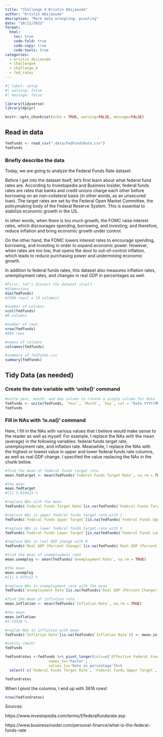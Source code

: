 ```yaml
---
title: "Challenge 4 Kristin Abijaoude"
author: "Kristin Abijaoude"
desription: "More data wrangling: pivoting"
date: "10/12/2022"
format:
  html:
    toc: true
    code-fold: true
    code-copy: true
    code-tools: true
categories:
  - kristin_abijaoude
  - challenge4
  - challenge_4
  - fed_rates
---
```


```r
#| label: setup
#| warning: false
#| message: false

library(tidyverse)
library(dplyr)

knitr::opts_chunk$set(echo = TRUE, warning=FALSE, message=FALSE)
```

## Read in data

```r
fedfunds <- read_csv("_data/FedFundsRate.csv")
fedfunds
```

### Briefly describe the data

Today, we are going to analyze the Federal Funds Rate dataset.

Before I get into the dataset itself, let's first learn about what federal fund rates are. According to Investopedia and Business Insider, federal funds rates are rates that banks and credit unions charge each other before borrowing on an non-collateral basis (in other words, as an unsecured loan). The target rates are set by the Federal Open Market Committee, the policymaking body of the Federal Reserve System. This is essential to stabilize economic growth in the US.

In other words, when there is too much growth, the FOMC raise interest rates, which discourages spending, borrowing, and investing; and therefore, reduce inflation and bring economic growth under control.

On the other hand, the FOMC lowers interest rates to encourage spending, borrowing, and investing in order to expand economic power. However, when rates are too low, that opens the door to out-of-control inflation, which leads to reduce purchasing power and undermining economic growth.

In addition to federal funds rates, this dataset also measures inflation rates, unemployment rates, and changes in real GDP in percentages as well.

```r
#First, let's dissect the dataset itself
#dimensions
dim(fedfunds)
#[904 rows] x [8 columns]

#number of columns
ncol(fedfunds)
#8 columns

#number of rows
nrow(fedfunds)
#904 rows

#names of columns
colnames(fedfunds)

#summary of fedfunds.csv
summary(fedfunds)
```

## Tidy Data (as needed)

### Create the date variable with 'unite()' command

```r
#unite year, month, and day column to create a single column for date
fedfunds <- unite(fedfunds, `Year`, `Month`, `Day`, col = "Date YYYY/MM/DD", sep = "/")
fedfunds
```

### Fill in NAs with 'is.na()' command

Here, I fill in the NAs with various values that I believe would make sense to the reader as well as myself. For example, I replace the NAs with the mean (average) in the following variables: federal funds target rate, unemployment rate, and inflation rate. Meanwhile, I replace the NAs with the highest or lowest value in upper and lower federal funds rate columns, as well as real GDP change. I specified the value replacing the NAs in the chunk below.

```r
#find the mean of federal funds target rate
mean.fedtarget <- mean(fedfunds$`Federal Funds Target Rate`, na.rm = TRUE)

#the mean
mean.fedtarget
#[1] 5.658415 %

#replace NAs with the mean
fedfunds$`Federal Funds Target Rate`[is.na(fedfunds$`Federal Funds Target Rate`)]<-mean.fedtarget

#replace NAs in upper federal funds target rate with 1
fedfunds$`Federal Funds Upper Target`[is.na(fedfunds$`Federal Funds Upper Target`)] <-1 

#replace NAs in lower federal funds target rate with 0
fedfunds$`Federal Funds Lower Target`[is.na(fedfunds$`Federal Funds Lower Target`)] <-0

#replace NAs in real GDP change with 0
fedfunds$`Real GDP (Percent Change)`[is.na(fedfunds$`Real GDP (Percent Change)`)] <-0

#find the mean of unemployment rate
mean.unemploy <- mean(fedfunds$`Unemployment Rate`, na.rm = TRUE)

#the mean
mean.unemploy
#[1] 5.979122 %

#replace NAs in unemployment rate with the mean
fedfunds$`Unemployment Rate`[is.na(fedfunds$`Real GDP (Percent Change)`)] <- mean.unemploy

#find the mean of inflation rate
mean.inflation <- mean(fedfunds$`Inflation Rate`, na.rm = TRUE)

#the mean
mean.inflation
#3.73338 %

#replae NAs in inflation with mean
fedfunds$`Inflation Rate`[is.na(fedfunds$`Inflation Rate`)] <- mean.inflation

#sanity check!
fedfunds
```

```r
fedfundrates <-fedfunds %>% pivot_longer(cols=c(`Effective Federal Funds Rate`, `Real GDP (Percent Change)`,`Inflation Rate`, `Unemployment Rate`),
                    names_to='Factor',
                    values_to='Rate in percentage')%>%
  select(-c(`Federal Funds Target Rate`, `Federal Funds Upper Target`, `Federal Funds Lower Target`))

fedfundrates
```

When I pivot the columns, I end up with 3616 rows!

```r
nrow(fedfundrates)
```

Sources:

https://www.investopedia.com/terms/f/federalfundsrate.asp

https://www.businessinsider.com/personal-finance/what-is-the-federal-funds-rate
